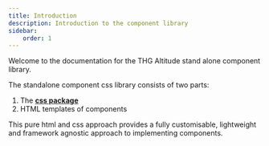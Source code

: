 ```yaml
---
title: Introduction
description: Introduction to the component library
sidebar:
    order: 1
---
```


Welcome to the documentation for the THG Altitude stand alone component library.

The standalone component css library consists of two parts:
1. The **[css package](https://www.npmjs.com/package/@thg-altitude/standalone-components-css)**
2. HTML templates of components

This pure html and css approach provides a fully customisable, lightweight and framework agnostic approach to implementing components.
